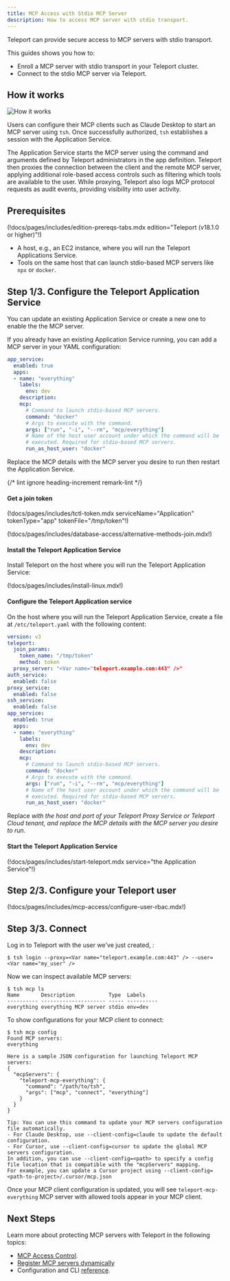 ```yaml
---
title: MCP Access with Stdio MCP Server
description: How to access MCP server with stdio transport.
---
```


Teleport can provide secure access to MCP servers with stdio transport.

This guides shows you how to:

- Enroll a MCP server with stdio transport in your Teleport cluster.
- Connect to the stdio MCP server via Teleport.

## How it works

![How it works](../../../img/mcp-access/architecture-stdio.svg)

Users can configure their MCP clients such as Claude Desktop to start an MCP
server using `tsh`. Once successfully authorized, `tsh` establishes a session
with the Application Service.

The Application Service starts the MCP server using the command and arguments
defined by Teleport administrators in the app definition. Teleport then proxies
the connection between the client and the remote MCP server, applying additional
role-based access controls such as filtering which tools are available to the
user. While proxying, Teleport also logs MCP protocol requests as audit events,
providing visibility into user activity.

## Prerequisites

(!docs/pages/includes/edition-prereqs-tabs.mdx edition="Teleport (v18.1.0 or higher)"!)
- A host, e.g., an EC2 instance, where you will run the Teleport Applications
  Service.
- Tools on the same host that can launch stdio-based MCP servers like `npx`
  or `docker`.

## Step 1/3. Configure the Teleport Application Service

You can update an existing Application Service or create a new one to enable the
the MCP server.

<Tabs>

<TabItem label="Update an existing service">

If you already have an existing Application Service running, you can add a MCP
server in your YAML configuration:
```yaml
app_service:
  enabled: true
  apps:
  - name: "everything"
    labels:
      env: dev
    description:
    mcp:
      # Command to launch stdio-based MCP servers.
      command: "docker"
      # Args to execute with the command.
      args: ["run", "-i", "--rm", "mcp/everything"]
      # Name of the host user account under which the command will be
      # executed. Required for stdio-based MCP servers.
      run_as_host_user: "docker"
```

Replace the MCP details with the MCP server you desire to run then restart the Application Service.

</TabItem>
<TabItem label="Create a new service">

{/* lint ignore heading-increment remark-lint */}
#### Get a join token
(!docs/pages/includes/tctl-token.mdx serviceName="Application" tokenType="app" tokenFile="/tmp/token"!)

(!docs/pages/includes/database-access/alternative-methods-join.mdx!)

#### Install the Teleport Application Service
Install Teleport on the host where you will run the Teleport Application Service:

(!docs/pages/includes/install-linux.mdx!)

#### Configure the Teleport Application service

On the host where you will run the Teleport Application Service, create a file
at `/etc/teleport.yaml` with the following content:
```yaml
version: v3
teleport:
  join_params:
    token_name: "/tmp/token"
    method: token
  proxy_server: "<Var name="teleport.example.com:443" />"
auth_service:
  enabled: false
proxy_service:
  enabled: false
ssh_service:
  enabled: false
app_service:
  enabled: true
  apps:
  - name: "everything"
    labels:
      env: dev
    description:
    mcp:
      # Command to launch stdio-based MCP servers.
      command: "docker"
      # Args to execute with the command.
      args: ["run", "-i", "--rm", "mcp/everything"]
      # Name of the host user account under which the command will be
      # executed. Required for stdio-based MCP servers.
      run_as_host_user: "docker"
```

Replace <Var name="teleport.example.com:443" /> with the host and port of your Teleport Proxy
Service or Teleport Cloud tenant, and replace the MCP details with the MCP
server you desire to run.

#### Start the Teleport Application Service

(!docs/pages/includes/start-teleport.mdx service="the Application Service"!)

</TabItem>
</Tabs>

## Step 2/3. Configure your Teleport user

(!docs/pages/includes/mcp-access/configure-user-rbac.mdx!)

## Step 3/3. Connect

Log in to Teleport with the user we've just created, <Var name="my_user" />:

```code
$ tsh login --proxy=<Var name="teleport.example.com:443" /> --user=<Var name="my_user" />
```

Now we can inspect available MCP servers:

```code
$ tsh mcp ls
Name       Description           Type  Labels
---------- --------------------- ----- ----------
everything everything MCP server stdio env=dev
```

To show configurations for your MCP client to connect:

```code
$ tsh mcp config
Found MCP servers:
everything

Here is a sample JSON configuration for launching Teleport MCP servers:
{
  "mcpServers": {
    "teleport-mcp-everything": {
      "command": "/path/to/tsh",
      "args": ["mcp", "connect", "everything"]
    }
  }
}

Tip: You can use this command to update your MCP servers configuration file automatically.
- For Claude Desktop, use --client-config=claude to update the default configuration.
- For Cursor, use --client-config=cursor to update the global MCP servers configuration.
In addition, you can use --client-config=<path> to specify a config file location that is compatible with the "mcpServers" mapping.
For example, you can update a Cursor project using --client-config=<path-to-project>/.cursor/mcp.json
```

Once your MCP client configuration is updated, you will see
`teleport-mcp-everything` MCP server with allowed tools appear in your MCP client.

## Next Steps

Learn more about protecting MCP servers with Teleport in the following topics:

- [MCP Access Control](./rbac.mdx).
- [Register MCP servers dynamically](./dynamic-registration.mdx)
- Configuration and CLI [reference](../../reference/agent-services/mcp-access.mdx).
